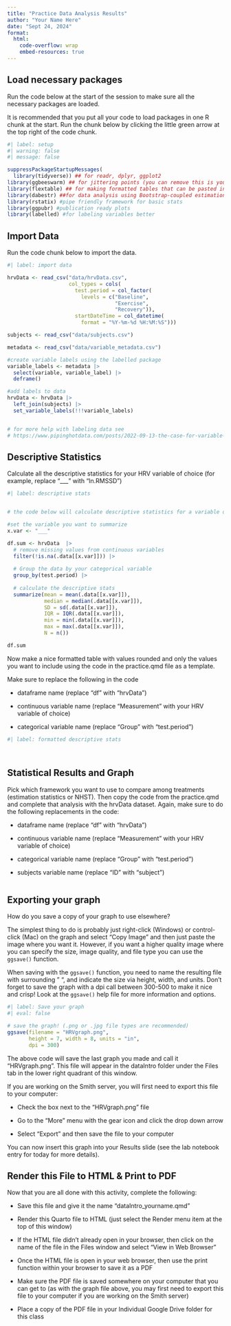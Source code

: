 ```yaml
---
title: "Practice Data Analysis Results"
author: "Your Name Here"
date: "Sept 24, 2024"
format: 
  html:
    code-overflow: wrap
    embed-resources: true
---
```


## Load necessary packages

Run the code below at the start of the session to make sure all the necessary packages are loaded.

It is recommended that you put all your code to load packages in one R chunk at the start. Run the chunk below by clicking the little green arrow at the top right of the code chunk.

```r
#| label: setup
#| warning: false
#| message: false

suppressPackageStartupMessages(
  library(tidyverse)) ## for readr, dplyr, ggplot2
library(ggbeeswarm) ## for jittering points (you can remove this is you did not use a dotplot)
library(flextable) ## for making formatted tables that can be pasted into Word or Google Docs
library(dabestr) ##for data analysis using Bootstrap-coupled estimation
library(rstatix) #pipe friendly framework for basic stats
library(ggpubr) #publication ready plots
library(labelled) #for labeling variables better
```

## Import Data

Run the code chunk below to import the data.

```r
#| label: import data

hrvData <- read_csv("data/hrvData.csv", 
                    col_types = cols(
                      test.period = col_factor(
                        levels = c("Baseline",
                                   "Exercise", 
                                   "Recovery")), 
                      startDateTime = col_datetime(
                        format = "%Y-%m-%d %H:%M:%S")))

subjects <- read_csv("data/subjects.csv")

metadata <- read_csv("data/variable_metadata.csv")

#create variable labels using the labelled package
variable_labels <- metadata |> 
  select(variable, variable_label) |> 
  deframe()

#add labels to data
hrvData <- hrvData |> 
  left_join(subjects) |> 
  set_variable_labels(!!!variable_labels)


# for more help with labeling data see   
# https://www.pipinghotdata.com/posts/2022-09-13-the-case-for-variable-labels-in-r/    

```

## Descriptive Statistics

Calculate all the descriptive statistics for your HRV variable of choice (for example, replace "\_\_\_" with "ln.RMSSD")

```r
#| label: descriptive stats


# the code below will calculate descriptive statistics for a variable of interest grouped by another variable

#set the variable you want to summarize
x.var <- "___" 

df.sum <- hrvData  |>  
  # remove missing values from continuous variables
  filter(!is.na(.data[[x.var]])) |> 
  
  # Group the data by your categorical variable
  group_by(test.period) |> 
  
  # calculate the descriptive stats
  summarize(mean = mean(.data[[x.var]]), 
            median = median(.data[[x.var]]), 
            SD = sd(.data[[x.var]]), 
            IQR = IQR(.data[[x.var]]), 
            min = min(.data[[x.var]]),
            max = max(.data[[x.var]]),
            N = n())

df.sum

```

Now make a nice formatted table with values rounded and only the values you want to include using the code in the practice.qmd file as a template.

Make sure to replace the following in the code

-   dataframe name (replace "df" with "hrvData")

-   continuous variable name (replace "Measurement" with your HRV variable of choice)

-   categorical variable name (replace "Group" with "test.period")

```r
#| label: formatted descriptive stats




```

## Statistical Results and Graph

Pick which framework you want to use to compare among treatments (estimation statistics or NHST). Then copy the code from the practice.qmd and complete that analysis with the hrvData dataset. Again, make sure to do the following replacements in the code:

-   dataframe name (replace "df" with "hrvData")

-   continuous variable name (replace "Measurement" with your HRV variable of choice)

-   categorical variable name (replace "Group" with "test.period")

-   subjects variable name (replace "ID" with "subject")

```r




```

## 

## Exporting your graph

How do you save a copy of your graph to use elsewhere?

The simplest thing to do is probably just right-click (Windows) or control-click (Mac) on the graph and select "Copy Image" and then just paste the image where you want it. However, if you want a higher quality image where you can specify the size, image quality, and file type you can use the `ggsave()` function.

When saving with the `ggsave()` function, you need to name the resulting file with surrounding " ", and indicate the size via height, width, and units. Don't forget to save the graph with a dpi call between 300-500 to make it nice and crisp! Look at the `ggsave()` help file for more information and options.

```r
#| label: Save your graph 
#| eval: false  

# save the graph! (.png or .jpg file types are recommended)
ggsave(filename = "HRVgraph.png",  
       height = 7, width = 8, units = "in", 
       dpi = 300)
```

The above code will save the last graph you made and call it "HRVgraph.png". This file will appear in the dataIntro folder under the Files tab in the lower right quadrant of this window.

If you are working on the Smith server, you will first need to export this file to your computer:

-   Check the box next to the "HRVgraph.png" file

-   Go to the "More" menu with the gear icon and click the drop down arrow

-   Select "Export" and then save the file to your computer

You can now insert this graph into your Results slide (see the lab notebook entry for today for more details).

## Render this File to HTML & Print to PDF

Now that you are all done with this activity, complete the following:

-   Save this file and give it the name "dataIntro_yourname.qmd"

-   Render this Quarto file to HTML (just select the Render menu item at the top of this window)

-   If the HTML file didn't already open in your browser, then click on the name of the file in the Files window and select "View in Web Browser"

-   Once the HTML file is open in your web browser, then use the print function within your browser to save it as a PDF

-   Make sure the PDF file is saved somewhere on your computer that you can get to (as with the graph file above, you may first need to export this file to your computer if you are working on the Smith server)

-   Place a copy of the PDF file in your Individual Google Drive folder for this class
